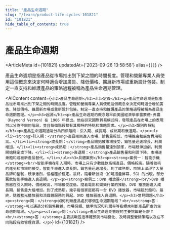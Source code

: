 ```yaml
---
title: "產品生命週期"
slug: "/learn/product-life-cycles-101821"
id: "101821"
hide_table_of_contents: true
---
```



# 產品生命週期

<ArticleMeta id={101821} updatedAt={'2023-09-26 13:58:58'} alias={`[]`} />
<div className='border-solid border-b border-t-0 my-4 border-[var(--ifm-color-gray-300)]' />

產品生命週期是指產品從市場推出到下架之間的時間長度。管理和營銷專業人員使用這個概念來決定何時適合增加廣告、降低價格、擴展新市場或重新設計包裝。制定一直支持和維護產品的策略過程被稱為產品生命週期管理。

<AIContent content={`<h2>產品生命週期</h2><h3>定義</h3><p>產品生命週期是指產品從市場推出到下架之間的時間長度。管理和營銷專業人員使用這個概念來決定何時適合增加廣告、降低價格、擴展新市場或重新設計包裝。制定一直支持和維護產品的策略過程被稱為產品生命週期管理。</p><h3>起源</h3><p>產品生命週期的概念最早由美國經濟學家雷蒙德·弗農（Raymond Vernon）在 1966 年提出。他在研究國際貿易模式時，發現產品在市場上的表現可以分為不同的階段，並且每個階段都有其獨特的特點和策略需求。</p><h3>類別與特點</h3><p>產品生命週期通常分為四個階段：引入期、成長期、成熟期和衰退期。</p><ul><li><strong>引入期：</strong>產品剛剛進入市場，銷售量較低，市場推廣和廣告費用較高。</li><li><strong>成長期：</strong>產品開始被市場接受，銷售量迅速增長，利潤增加。</li><li><strong>成熟期：</strong>產品銷售量達到頂峯，市場競爭加劇，利潤開始穩定或下降。</li><li><strong>衰退期：</strong>產品銷售量和利潤下降，市場逐漸飽和或被新產品替代。</li></ul><h3>具體案例</h3><p><strong>案例一：智能手機</strong><br/>智能手機在引入期時，市場上只有少數幾款高端產品，價格較高。隨着技術的進步和市場的接受，智能手機進入成長期，銷售量迅速增長。到了成熟期，市場上出現了大量品牌和型號，競爭激烈，價格趨於穩定。最終，隨着新技術（如可摺疊屏幕、5G）的出現，部分舊款智能手機進入衰退期。</p><p><strong>案例二：DVD 播放器</strong><br/>DVD 播放器在引入期時，價格較高，市場接受度低。隨着電影和娛樂行業的推動，DVD 播放器進入成長期，銷售量大幅增加。到了成熟期，幾乎每個家庭都有一台 DVD 播放器，市場趨於飽和。最終，隨着藍光播放器和流媒體服務的興起，DVD 播放器進入衰退期。</p><h3>常見問題</h3><p><strong>問：</strong>如何判斷產品處於哪個生命週期階段？<br/><strong>答：</strong>可以通過分析銷售數據、市場份額、競爭情況和利潤率等指標來判斷產品所處的生命週期階段。</p><p><strong>問：</strong>產品生命週期管理的主要挑戰是什麼？<br/><strong>答：</strong>主要挑戰包括準確預測市場變化、及時調整營銷策略以及在不同階段有效管理資源。</p>`} id={101821} />
